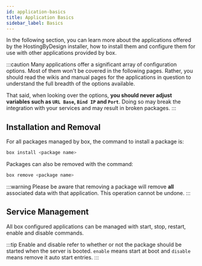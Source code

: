 ```yaml
---
id: application-basics
title: Application Basics
sidebar_label: Basics
---
```


In the following section, you can learn more about the applications offered by the HostingByDesign installer, how to install them and configure them for use with other applications provided by box.

:::caution
Many applications offer a significant array of configuration options. Most of them won't be covered in the following pages. Rather, you should read the wikis and manual pages for the applications in question to understand the full breadth of the options available.

That said, when looking over the options, **you should never adjust variables such as `URL Base`, `Bind IP` and `Port`**. Doing so may break the integration with your services and may result in broken packages.
:::

## Installation and Removal

For all packages managed by box, the command to install a package is:

```bash
box install <package name>
```

Packages can also be removed with the command:

```bash
box remove <package name>
```

:::warning
Please be aware that removing a package will remove **all** associated data with that application. This operation cannot be undone.
:::

## Service Management

All box configured applications can be managed with start, stop, restart, enable and disable commands.


<SystemdTabs service="btsync" />

:::tip
Enable and disable refer to whether or not the package should be started when the server is booted. `enable` means start at boot and `disable` means remove it auto start entries.
:::
